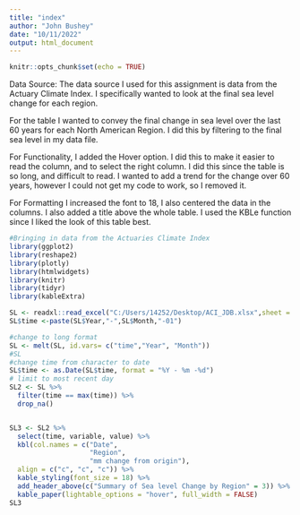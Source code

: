 ```yaml
---
title: "index"
author: "John Bushey"
date: "10/11/2022"
output: html_document
---
```


```r
knitr::opts_chunk$set(echo = TRUE)
```
Data Source: The data source I used for this assignment is data from the Actuary Climate Index. I specifically wanted to look at the final sea level change for each region.

For the table I wanted to convey the final change in sea level over the last 60 years for each North American Region. I did this by filtering to the final sea level in my data file.

For Functionality, I added the Hover option. I did this to make it easier to read the column, and to select the right column. I did this since the table is so long, and difficult to read. I wanted to add a trend for the change over 60 years, however I could not get my code to work, so I removed it.

For Formatting I increased the font to 18, I also centered the data in the columns. I also added a title above the whole table. I used the KBLe function since I liked the look of this table best.

```r
#Bringing in data from the Actuaries Climate Index
library(ggplot2)
library(reshape2)
library(plotly)
library(htmlwidgets)
library(knitr)
library(tidyr)
library(kableExtra)

SL <- readxl::read_excel("C:/Users/14252/Desktop/ACI_JDB.xlsx",sheet = 2)
SL$time <-paste(SL$Year,"-",SL$Month,"-01")

#change to long format
SL <- melt(SL, id.vars= c("time","Year", "Month"))
#SL
#change time from character to date
SL$time <- as.Date(SL$time, format = "%Y - %m -%d")
# limit to most recent day
SL2 <- SL %>% 
  filter(time == max(time)) %>%
  drop_na()


SL3 <- SL2 %>%
  select(time, variable, value) %>%
  kbl(col.names = c("Date",
                    "Region",
                    "mm change from origin"),
  align = c("c", "c", "c")) %>%
  kable_styling(font_size = 18) %>%
  add_header_above(c("Summary of Sea level Change by Region" = 3)) %>%
  kable_paper(lightable_options = "hover", full_width = FALSE)
SL3
```




